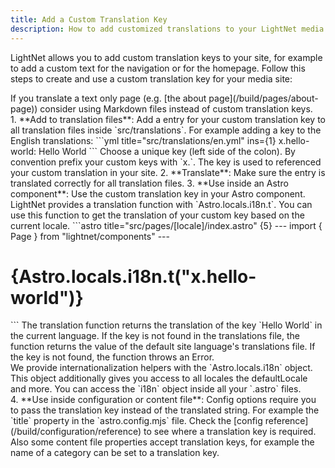 ```yaml
---
title: Add a Custom Translation Key
description: How to add customized translations to your LightNet media site.
---
```




LightNet allows you to add custom translation keys to your site, for example to add a custom text 
for the navigation or for the homepage.
Follow this steps to create and use a custom translation key for your media site:

<Aside type="tip">
If you translate a text only page (e.g. [the about page](/build/pages/about-page)) consider using Markdown files instead of custom translation keys.
</Aside>

<Steps>
1. **Add to translation files**: Add a entry for your custom translation key to all translation files inside `src/translations`.
    For example adding a key to the English translations:
    ```yml title="src/translations/en.yml" ins={1}   
    x.hello-world: Hello World
    ```
    Choose a unique key (left side of the colon). By convention prefix your custom keys with `x.`. 
    The key is used to referenced your custom translation in your site.
2. **Translate**: Make sure the entry is translated correctly for all translation files. 
3. **Use inside an Astro component**: Use the custom translation key in your Astro component. LightNet provides a translation function with `Astro.locals.i18n.t`. 
    You can use this function to get the translation of your custom key based on the current locale.
    ```astro title="src/pages/[locale]/index.astro" {5}
    ---
    import { Page } from "lightnet/components"
    ---
    <Page>
        <h1>{Astro.locals.i18n.t("x.hello-world")}</h1>
    </Page>
    ```
    The translation function returns the translation of the key `Hello World` in the current language.
    If the key is not found in the translations file, the function returns the value of the default site language's translations file.
    If the key is not found, the function throws an Error.
    <Aside type="tip">
        We provide internationalization helpers with the `Astro.locals.i18n` object. This object additionally gives you access to all 
        locales the defaultLocale and more. You can access the `i18n` object inside all your `.astro` files.
    </Aside>
 4. **Use inside configuration or content file**: Config options require you to pass the translation key instead of the translated string. For example the `title` property in the `astro.config.mjs` file.
    Check the [config reference](/build/configuration/reference) to see where a translation key is required. Also some content file properties accept translation keys, 
    for example the name of a category can be set to a translation key. 
</Steps>